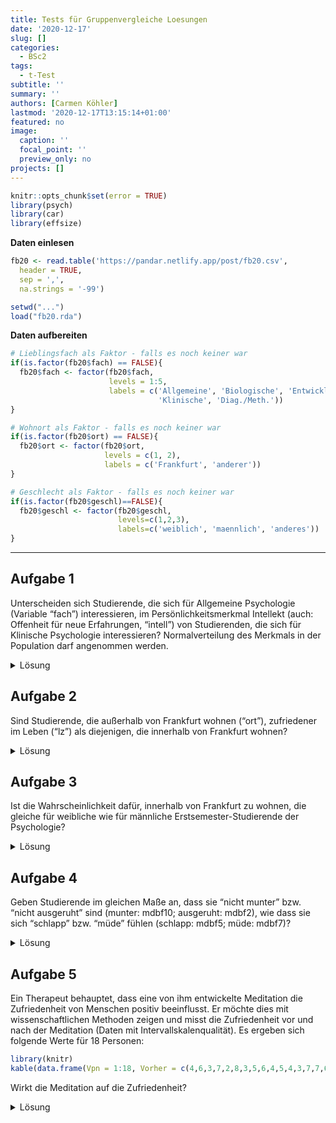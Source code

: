 ```yaml
---
title: Tests für Gruppenvergleiche Loesungen
date: '2020-12-17'
slug: []
categories:
  - BSc2
tags:
  - t-Test
subtitle: ''
summary: ''
authors: [Carmen Köhler]
lastmod: '2020-12-17T13:15:14+01:00'
featured: no
image:
  caption: ''
  focal_point: ''
  preview_only: no
projects: []
---
```



```r
knitr::opts_chunk$set(error = TRUE)
library(psych)
library(car)
library(effsize)
```

**Daten einlesen**

```r
fb20 <- read.table('https://pandar.netlify.app/post/fb20.csv', 
  header = TRUE,
  sep = ',',
  na.strings = '-99')
```

```r
setwd("...")  
load("fb20.rda")
```

**Daten aufbereiten**

```r
# Lieblingsfach als Faktor - falls es noch keiner war
if(is.factor(fb20$fach) == FALSE){
  fb20$fach <- factor(fb20$fach, 
                      levels = 1:5,
                      labels = c('Allgemeine', 'Biologische', 'Entwicklung',
                                 'Klinische', 'Diag./Meth.'))
}

# Wohnort als Faktor - falls es noch keiner war
if(is.factor(fb20$ort) == FALSE){
  fb20$ort <- factor(fb20$ort, 
                     levels = c(1, 2),
                     labels = c('Frankfurt', 'anderer'))
}

# Geschlecht als Faktor - falls es noch keiner war
if(is.factor(fb20$geschl)==FALSE){
  fb20$geschl <- factor(fb20$geschl, 
                        levels=c(1,2,3), 
                        labels=c('weiblich', 'maennlich', 'anderes'))
}
```

***

## Aufgabe 1
Unterscheiden sich Studierende, die sich für Allgemeine Psychologie (Variable "fach") interessieren, im Persönlichkeitsmerkmal Intellekt (auch: Offenheit für neue Erfahrungen, "intell") von Studierenden, die sich für Klinische Psychologie interessieren? Normalverteilung des Merkmals in der Population darf angenommen werden. 

<details><summary>Lösung</summary>
**Deskriptivstatistische Beantwortung der Fragestellung: grafisch**
```r
data1 <- fb20[ (which(fb20$fach=="Allgemeine"|fb20$fach=="Klinische")), ]
data1$fach <- droplevels(data1$fach)
boxplot(data1$intel ~ data1$fach,
        xlab="Interessenfach", ylab="Intellekt", 
        las=1, cex.lab=1.5, 
        main="Interessenfach und Intellekt")
```

**Deskriptivstatistische Beantwortung der Fragestellung: statistisch**

```r
# Überblick

library(psych)
describeBy(data1$intel, data1$fach)

# Berechnung der empirischen Standardabweichung

intel.A <- data1$intel[(data1$fach=="Allgemeine")]
sigma.A <- sd(intel.A)
n.A <- length(intel.A[!is.na(intel.A)])
sd.A <- sigma.A * sqrt((n.A-1) / n.A)
sd.A 

intel.B <- data1$intel[(data1$fach=="Klinische")]
sigma.B <- sd(intel.B)
n.B <- length(intel.B[!is.na(intel.B)])
sd.B <- sigma.B * sqrt((n.B-1) / n.B)
sd.B
```

Mittelwert der Allgemeinen Psychologen (_M_ = `r round(mean(intel.A), 2)`, _SD_ = `r round(sd.A, 2)`) unterscheidet sich deskriptivstatistisch vom Mittelwert der Klinischen (_M_ = `r round(mean(intel.B), 2)`, _SD_ = `r round(sd.B, 2)`).


**Voraussetzungsprüfung: Normalverteilung**

```r
par(mfrow=c(1,2))
intel.A <- data1[which(data1$fach=="Allgemeine"), "intel"]
hist(intel.A, xlim=c(1,6), main="Intellekt (Allgemeine Psy.)", xlab="", ylab="", las=1, prob=T)
curve(dnorm(x, mean=mean(intel.A, na.rm=T), sd=sd(intel.A, na.rm=T)), col="blue", lwd=2, add=T)
qqnorm(intel.A)
qqline(intel.A, col="blue")
```

$\rightarrow$ Entscheidung: Normalverteilung wird für Gruppe 1 (Allgemeine Psycholgie) angenommen  

```r
par(mfrow=c(1,2))
intel.B <- data1[which(data1$fach=="Klinische"), "intel"]
hist(intel.B, xlim=c(1,6), main="Intellekt (Klinische Psy.)", xlab="", ylab="", las=1, prob=T)
curve(dnorm(x, mean=mean(intel.B, na.rm=T), sd=sd(intel.B, na.rm=T)), col="blue", lwd=2, add=T)
qqnorm(intel.B)
qqline(intel.B, col="blue")
```

$\rightarrow$ Entscheidung: Normalverteilung wird für Gruppe 2 (Klinische Psycholgie) nicht angenommen 

**Hypothesen**

* Art des Effekts: Unterschiedshypothese  
* Richtung des Effekts: Ungerichtet $\rightarrow$ ungerichtete Hypothesen  
* Größe des Effekts: Unspezifisch  

Hypthesenpaar (statistisch):  

* $H_0$: $\mu_{Allgemeine} =   \mu_{Klinische}$
* $H_1$: $\mu_{Allgemeine} \ne \mu_{Klinische}$

**Spezifikation des Signifikanzniveaus** 

$\alpha = .05$

**Durchführung des Wilcoxon-Tests**

```r
wilcox.test(data1$intel ~ data1$fach,  # abhängige Variable ~ unabhängige Variable
       paired = F,                     # Stichproben sind unabhängig 
       alternative = "two.sided",      # zweiseitige Testung 
       conf.level = .95)               # alpha = .05 
```


**Formales Berichten des Ergebnisses**

Es wurde untersucht, ob sich Studierende, die sich für Allgemeine Psychologie interessieren, im Persönlichkeitsmerkmal Intellekt (auch: Offenheit für neue Erfahrungen) von Studierenden, die sich für Klinische Psychologie interessieren, unterscheiden. Deskriptiv liegt ein solcher Unterschied vor: Die Mittelwerte betragen 3.72 (Allgemeine, _SD_ = 0.38) und 3.60 (Klinische, _SD_ = 0.65). Der entsprechende Wilcoxon-Test zeigt jedoch ein nicht signifikantes Ergebnis (_W_ = 370, _p_ = .362).
</details>

## Aufgabe 2
Sind Studierende, die außerhalb von Frankfurt wohnen ("ort"), zufriedener im Leben ("lz") als diejenigen, die innerhalb von Frankfurt wohnen?  

<details><summary>Lösung</summary>
**Deskriptivstatistische Beantwortung der Fragestellung: grafisch**

```r
boxplot(fb20$lz ~ fb20$ort,
        xlab="Wohnort", ylab="Lebenszufriedenheit", 
        las=1, cex.lab=1.5, 
        main="Wohnort und Lebenszufriedenheit")
```

**Deskriptivstatistische Beantwortung der Fragestellung: statistisch**

```r
library(psych)
describeBy(fb20$lz, fb20$ort)
summary(fb20[which(fb20$ort=="Frankfurt"), "lz"])
summary(fb20[which(fb20$ort=="anderer"), "lz"])
```

Mittelwert der Nicht-Frankfurter ist deskriptiv  höher als der der Frankfurter.

**Voraussetzungsprüfung: Normalverteilung**

```r
par(mfrow=c(1,2))
lz.F <- fb20[which(fb20$ort=="Frankfurt"), "lz"]
hist(lz.F, xlim=c(1,9), main="Lebenzufriedenheit\n(Frankfurter)", xlab="", ylab="", las=1, prob=T)
curve(dnorm(x, mean=mean(lz.F, na.rm=T), sd=sd(lz.F, na.rm=T)), col="red", lwd=2, add=T)
qqnorm(lz.F)
qqline(lz.F, col="red")
```

$\rightarrow$ Entscheidung: Normalverteilung wird angenommmen

```r
par(mfrow=c(1,2))
lz.a <- fb20[which(fb20$ort=="anderer"), "lz"]
hist(lz.a, xlim=c(1,9), main="Lebenszufriedenheit\n(Nicht-Frankfurter)", xlab="", ylab="", las=1, prob=T)
curve(dnorm(x, mean=mean(lz.a, na.rm=T), sd=sd(lz.a, na.rm=T)), col="red", lwd=2, add=T)
qqnorm(lz.a)
qqline(lz.a, col="red")
```

$\rightarrow$ Entscheidung: Normalverteilung wird angenommmen 

**Voraussetzungsprüfung: Varianzhomogenität**

```r
library(car)
leveneTest(fb20$lz ~ fb20$ort)
```

_F_(1,86) = 0.43, _p_ = .513 $\rightarrow$ Das Ergebnis ist nicht signifikant, die $H_0$ wird beibehalten und Varianzhomogenität angenommen.

**Hypothesen**

* Art des Effekts: Unterschiedshypothese  
* Richtung des Effekts: Gerichtet $\rightarrow$ gerichtete Hypothesen  
* Größe des Effekts: Unspezifisch  

Hypthesenpaar (statistisch):  

* $H_0$: $\eta_{Frankfurter} \ge \eta_{nicht-Frankfurter}$  
* $H_1$: $\eta_{Frankfurter} <   \eta_{nicht-Frankfurter}$

**Spezifikation des Signifikanzniveaus**

$\alpha = .05$

**Durchführung des _t_-Tests**

```r
levels(fb20$ort)
t.test(fb20$lz ~ fb20$ort,           # abhängige Variable ~ unabhängige Variable
       paired = F,                   # Stichproben sind unabhängig 
       alternative = "less",         # einseitige Testung: Gruppe1 (Frankfurter) < Gruppe2 (Nicht-Frankfurter) 
       var.equal = T,                # Varianzhomogenität ist gegeben (-> Levene-Test)
       conf.level = .95)             # alpha = .05 
```

**Formales Berichten des Ergebnisses** 

Es wurde untersucht, ob außerhalb von Frankfurt wohnende Studierende zufriedener im Leben sind als die in Frankfurt wohnenden. Deskriptiv  zeigt sich tatsächlich, dass die Nicht-Frankfurter zufriedener sind (_M_ = 5.17, _SD_ = 1.13) als die Frankfurter (_M_ = 5.05, _SD_ = 1.13). Der _t_-Test zeigt jedoch ein nicht signifikantes Ergebnis (_t_(_df_ = 86, eins.) = -.48, _p_ = .316). Die Nullhypothese konnte nicht verworfen werden und wird beibehalten. Die Studierenden sind gleich zufrieden, unabhängig von deren Wohnort.


</details>

## Aufgabe 3
Ist die Wahrscheinlichkeit dafür, innerhalb von Frankfurt zu wohnen, die gleiche für weibliche wie für männliche Erstsemester-Studierende der Psychologie?

<details><summary>Lösung</summary>
Beide Variablen sind nominalskaliert $\rightarrow \chi^2$-Test

**Voraussetungen**  

1. Die einzelnen Beobachtungen sind voneinander unabhängig $\rightarrow$ ok
2. Jede Person lässt sich eindeutig einer Kategorie bzw. Merkmalskombination zuordnen $\rightarrow$ ok
3. Zellbesetzung für alle $n_{ij}$ > 5 $\rightarrow$ Prüfung anhand von Häufigkeitstabelle 

```r
fb20$geschlecht <- fb20$geschl[fb20$geschl=="weiblich"|fb20$geschl=="maennlich"]
fb20$geschlecht <- droplevels(fb20$geschlecht)
tab <- table(fb20$geschlecht, fb20$ort)
tab
```

$\rightarrow n_{ij}$ > 5 in allen Zellen gegeben

**Hypothesen**

* Art des Effekts: Zusammenhangshypothese
* Richtung des Effekts: Ungerichtet
* Größe des Effekts: Unspezifisch

Hyothesenpaar (inhaltlich):  

* $H_0$: Weibliche und männliche Studierende der Psychologie wohnen mit gleicher Wahrscheinlichkeit innerhalb bzw. außerhalb von Frankfurt.  
* $H_1$: Weibliche und männliche Studierende der Psychologie unterscheiden sich in der Wahrscheinlichkeit, innerhalb bzw. außerhalb von Frankfurt zu wohnen.  

Hypothesenpaar (statistisch):  

* $H_0$: $\pi_{ij} =    \pi_{i\bullet} \cdot \pi_{\bullet j}$  
* $H_1$: $\pi_{ij} \neq \pi_{i\bullet} \cdot \pi_{\bullet j}$ 

**Durchführung des $\chi^2$-Test in R**

```r
chisq.test(tab, correct=FALSE)
```

$\chi^2 = 0.320, df = 1, p = .572 \rightarrow H_0$

**Effektstärke Phi ($\phi$)**

```r
library(psych)
phi(tab)
```

**Ergebnisinterpretation**

Es wurde untersucht, ob sich männliche und weibliche Studierende in ihrem Wohnort (Frankfurt vs. außerhalb) unterscheiden. Zur Beantwortung der Fragestellung wurde ein Vierfelder-Chi-Quadrat-Test für unabhängige Stichproben berechnet. Der Zusammenhang zwischen Wohnort und Geschlecht ist nicht signifikant ($\chi^2(1) = 0.320, p = .572$), somit wird die Nullhypothese beibehalten. Der Effekt ist von vernachlässigbarer Stärke ($\phi = .06$). Männliche und weibliche Studierende wohnen also mit gleicher Wahrscheinlichkeit in Frankfurt bzw. außerhalb von Frankfurt.

</details>

## Aufgabe 4
Geben Studierende im gleichen Maße an, dass sie "nicht munter" bzw. "nicht ausgeruht" sind (munter: mdbf10; ausgeruht: mdbf2), wie dass sie sich "schlapp" bzw. "müde" fühlen (schlapp: mdbf5; müde: mdbf7)?   

<details><summary>Lösung</summary>
**Daten aufbereiten**

Items umpolen
```r
fb20$mdbf10_r <- -1 * (fb20$mdbf10 - 6) # Item mdbf10 umpolen
fb20$mdbf2_r <- -1 * (fb20$mdbf2 - 6) # Item mdbf2 umpolen
```

Bedeutung nach der Umpolung:

Item mdbf10_r: Wie "nicht munter" fühlen Sie sich? Hohe Werte = nicht munter

Item mdbf2_r: Wie "nicht ausgeruht" fühlen Sie sich? Hohe Werte = nicht ausgeruht


Skalen mitteln über die jeweiligen Items:
```r
#umgepolte "wache" Skalen mitteln ueber beide Items
fb20$muede_r <- rowMeans(fb20[, c('mdbf2_r', 'mdbf10_r')])
#"muede" Skalen mitteln ueber beide Items
fb20$muede <- rowMeans(fb20[, c('mdbf5', 'mdbf7')])
```

Unterscheiden sich die Gruppen im Mittel nicht, geben die Studierenden auf beiden Skalen im gleichen Maße an, wie wach bzw. müde sie sich fühlen.

**Deskriptivstatistische Beantwortung der Fragestellung: grafisch**

* Balkendiagramme (angemessen für Daten mit Rangskalenqualität)

* Je ein Balkendiagramm pro Variable, untereinander dargestellt 
```r
par(mfrow=c(2,1), mar=c(3,3,3,0))
barplot(table(fb20[, "muede_r"]), ylim = c(0,40), main="nicht müde", xlab="", ylab="", las=1)
barplot(table(fb20[, "muede"]), ylim = c(0,40), main="müde", xlab="", ylab="", las=1)
par(mfrow=c(1,1))
```

**Deskriptivstatistische Beantwortung der Fragestellung: statistisch**
```r
summary(fb20[, "muede_r"])
summary(fb20[, "muede"])
prop.table(table(fb20$muede_r))
prop.table(table(fb20$muede))
```
Werte auf der umgepolten "wach" Skala leicht höher als Werte auf Skala "muede".

**Voraussetzungen für t-Test für abhängige Stichproben**

1. Die abhängige Variable ist intervallskaliert $\rightarrow$ nicht gegeben $\rightarrow$ Wilcoxon Test für abhängige Stichproben
2. Die Messwerte innerhalb der Paare dürfen sich gegenseitig beeinflussen/voneinander abhängig sein; außerdem keine Abhängigkeiten zwischen den Messwertpaaren
3. Die Differenzvariable _d_ muss in der Population normalverteilt sein

(2. und 3. nicht mehr relevant, da wir Wilcoxon Test anwenden)

**Hypothesen**

Hypothesenpaar (inhaltlich):  

H0: Studierende geben im gleichen Ausmaß an, dass sie "nicht munter" sind, wie dass sie sich "schlapp/müde" fühlen.  
H1: Studenten geben eher an, dass sie "nicht munter" sind, als dass sie sich "schlapp/müde" fühlen bzw. umgekehrt.

* Art des Effekts: Unterschiedshypothese  
* Richtung des Effekts: Ungerichtet  
* Größe des Effekts: Unspezifisch  

Hypthesenpaar (statistisch):  

* $H_0$: $\mu_{"nicht-munter"} =   \mu_{"schlapp"}$ bzw. $\mu_{d} = 0$
* $H_1$: $\mu_{"nicht-munter"} \ne \mu_{"schlapp"}$ bzw. $\mu_{d} \ne 0$

**Spezifikation des Signifikanzniveaus** 

$\alpha = .05$

**Durchführung des Wilcoxon-Tests für abhängige Stichproben in R**
```r
wilcox.test(x = fb20$muede_r, y = fb20$muede, # die beiden abhaengigen Items  
            paired = T,                       # Stichproben sind abhaengig
            alternative = "two.sided",        # zweinseitige Testung
            conf.level = .95)                 # alpha = .05
```

**Formales Berichten des Ergebnisses**

Es wurde untersucht, ob Studierende in gleichem Maße angeben, dass sie "nicht munter" bzw. "nicht ausgeruht" sind, wie dass sie sich schlapp bzw. müde fühlen.

Zur Beantwortung der Fragestellung wurde ein zweinseitiger Wilcoxon-Test für abhängige Stichproben durchgeführt. Der Unterschied wurde bei einem Signifikanzniveau von alpha = .05 signifikant (V = 1709.5, _p_ = .002). Somit wird die Nullhypothese verworfen und die Alternativhypothese angenommen: Studenten geben eher an, dass sie "nicht munter" sind (d.h. niedrige Werte auf den Items "munter" und "ausgeruht"), als dass sie sich "schlapp/müde" fühlen.

</details>

## Aufgabe 5
Ein Therapeut behauptet, dass eine von ihm entwickelte Meditation die Zufriedenheit von Menschen positiv beeinflusst. Er möchte dies mit wissenschaftlichen Methoden zeigen und misst die Zufriedenheit vor und nach der Meditation (Daten mit Intervallskalenqualität). Es ergeben sich folgende Werte für 18 Personen:   

```r
library(knitr)
kable(data.frame(Vpn = 1:18, Vorher = c(4,6,3,7,2,8,3,5,6,4,5,4,3,7,7,6,4,7), Nachher = c(6,7,8,7,4,7,6,6,8,5,9,6,6,7,6,4,5,8)))
```

Wirkt die Meditation auf die Zufriedenheit?

<details><summary>Lösung</summary>
**Datensatz generieren**
```r
dataMeditation <- data.frame(Vpn = 1:18, Vorher = c(4,6,3,7,2,8,3,5,6,4,5,4,3,7,7,6,4,7), Nachher = c(6,7,8,7,4,7,6,6,8,5,9,6,6,7,6,4,5,8))
```

**Deskriptivstatistische Beantwortung der Fragestellung: grafisch**

Histogramme (weil Intervallskalenqualität):
Je ein Histogramm pro Gruppe, untereinander dargestellt, vertikale Linie für den jeweiligen Mittelwert
```r
par(mfrow=c(2,1), mar=c(3,2,2,0))
hist(dataMeditation[, "Vorher"], xlim=c(0,10), ylim=c(1,6), main="Zufriedenheit vor der Meditation", xlab="", ylab="", las=1)
abline(v=mean(dataMeditation[, "Vorher"]), lty=2, lwd=2)
hist(dataMeditation[, "Nachher"], xlim=c(0,10), ylim=c(1,6), main="Zufriedenheit nach der Meditation", xlab="", ylab="", las=1)
abline(v=mean(dataMeditation[, "Nachher"]), lty=2, lwd=2)
par(mfrow=c(1,1))
```

**Deskriptivstatistische Beantwortung der Fragestellung: statistisch**
```r
summary(dataMeditation[, "Vorher"])
summary(dataMeditation[, "Nachher"])
#alternativ
library(psych)
describe(dataMeditation[, "Vorher"])
describe(dataMeditation[, "Nachher"])
```
Mittelwert vorher (_M_ = 5.1, _SD_ = 1.76) ist deskriptiv niedriger als Mittelwert nachher (_M_ = 6.4, _SD_ = 1.38).

**Voraussetzungen für t-Test für abhängige Stichproben**

1. Die abhängige Variable ist intervallskaliert $\rightarrow$ ok
2. Die Messwerte innerhalb der Paare dürfen sich gegenseitig beeinflussen/voneinander abhängig sein; keine Abhängigkeiten zwischen den Messwertpaaren $\rightarrow$ ok
3. Die Differenzvariable _d_ muss in der Population normalverteilt sein $\rightarrow$ ab _n_ => 30 gegeben, ansonsten grafische Prüfung oder Hintergrundwissen 

**Voraussetzungsprüfung: Normalverteilung von _d_**
```r
par(mar=c(3,3,3,0)) #aendern der Raender (margins) des Plot-Fensters
difference <- dataMeditation[, "Vorher"]-dataMeditation[, "Nachher"]
hist(difference, xlim=c(-6,4), main="Verteilung der Differenzen", xlab="Differenzen", ylab="", las=1,freq=F)
curve(dnorm(x, mean=mean(difference), sd=sd(difference)), col="blue", lwd=2, add=T)
par(mfrow=c(1,1)) #Zuruecksetzens auf default
qqnorm(difference,las=1)
qqline(difference, col="blue")
```

$\Rightarrow$ Differenzen sehen einigermaßen normalverteilt aus

**Hypothesen**

* Art des Effekts: Unterschiedshypothese  
* Richtung des Effekts: Gerichtet $\rightarrow$ gerichtete Hypothesen (Der Wissenschaftler erwartet eine positive Wirkung
#    der Meditation auf die Zufriedenheit.) 
* Größe des Effekts: Unspezifisch  


Hyothesenpaar (inhaltlich):  
H0: Die Meditation wirkt sich nicht oder negativ auf die Zufriedenheit aus.
H1: Die Meditation wirkt sich positiv auf die Zufriedenheit aus.

Hypthesenpaar (statistisch):  

* $H_0$: $\eta_{vorher} \ge \eta_{nachher}$  bzw. $\mu_{d} \ge 0$
* $H_1$: $\eta_{vorher} <   \eta_{nachher}$  bzw. $\mu_{d} < 0$

**Spezifikation des Signifikanzniveaus**

$\alpha = .05$

**Durchführung des _t_-Tests für abhängige Stichproben in R**

```r
t.test(x = dataMeditation[, "Vorher"], y  = dataMeditation[, "Nachher"], # die beiden abhaengigen Gruppen
       paired = T,                       # Stichproben sind abhaengig
       alternative = "less",             # gerichtete Hypothese -> einseitige Testung
       conf.level = .95)                 # alpha = .05
```

* Zur Erinnerung: _df_ bei _t_-test mit abhängigen Stichproben: _n_ - 1 (wobei _n_ die Anzahl der Paare darstellt)
* _t_(0.05;17) = -3.174, _p_ < .05 $\rightarrow$ signifikant, H0 wird verworfen, H1 wird angenommen.

**Schätzung des standardisierten Populationseffekts**

```r
mean_d <- mean(difference)
sd.d.est <- sd(difference) #die geschaetzte SD der Differenzen
d_Meditation <- mean_d/sd.d.est
```

$\Rightarrow$ Der standardisierte Populationseffekt beträgt _d2''_ = -0.75 und ist laut Konventionen nach Cohen (1988) groß. 

**Formales Berichten des Ergebnisses**

Es wurde in einer Wiederholungsmessung untersucht, ob sich Meditation auf Zufriedenheit auswirkt. Zunächst findet sich deskriptiv ein Unterschied: Vor der Meditation liegt der durchschnittliche Zufriedenheitswert bei 5.06 (_SD_ = 1.76), während er nach der Meditation bei 6.39 (_SD_ = 1.38) liegt. 

Zur Beantwortung der Fragestellung wurde ein gerichteter _t_-Test für abhängige Stichproben durchgeführt. Der Gruppenunterschied ist signifikant (_t_(17) = -3.17, _p_ < .05), somit wird die Nullhypothese verworfen und die Alternativhypothese angenommen. Die Meditation hat einen Einfluss auf die Zufriedenheit.

Dieser Einfluss ist nach dem standardisierte Populationseffekt von _d''_ = 0.75 groß.


</details>
